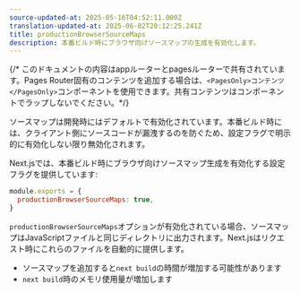 ```yaml
---
source-updated-at: 2025-05-16T04:52:11.000Z
translation-updated-at: 2025-06-02T20:12:25.241Z
title: productionBrowserSourceMaps
description: 本番ビルド時にブラウザ向けソースマップの生成を有効化します。
---
```


{/* このドキュメントの内容はappルーターとpagesルーターで共有されています。Pages Router固有のコンテンツを追加する場合は、`<PagesOnly>コンテンツ</PagesOnly>`コンポーネントを使用できます。共有コンテンツはコンポーネントでラップしないでください。*/}

ソースマップは開発時にはデフォルトで有効化されています。本番ビルド時には、クライアント側にソースコードが漏洩するのを防ぐため、設定フラグで明示的に有効化しない限り無効化されます。

Next.jsでは、本番ビルド時にブラウザ向けソースマップ生成を有効化する設定フラグを提供しています:

```js filename="next.config.js"
module.exports = {
  productionBrowserSourceMaps: true,
}
```

`productionBrowserSourceMaps`オプションが有効化されている場合、ソースマップはJavaScriptファイルと同じディレクトリに出力されます。Next.jsはリクエスト時にこれらのファイルを自動的に提供します。

- ソースマップを追加すると`next build`の時間が増加する可能性があります
- `next build`時のメモリ使用量が増加します